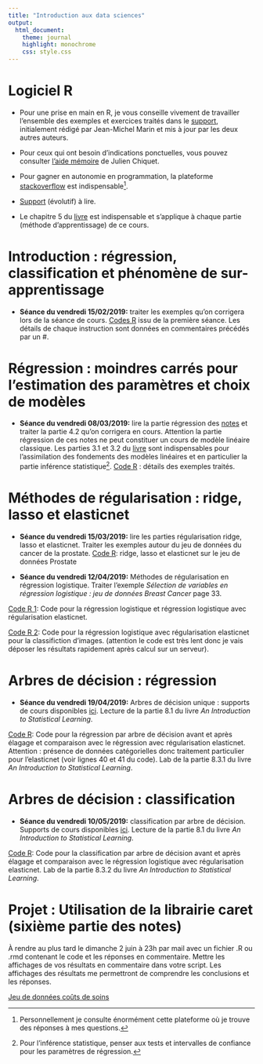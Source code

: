 ```yaml
---
title: "Introduction aux data sciences"
output:
  html_document:
    theme: journal
    highlight: monochrome
    css: style.css
---
```


# Logiciel R 


- Pour une prise en main en R, je vous conseille vivement de travailler l'ensemble des exemples et exercices traités dans le [support](http://masedki.github.io/enseignements/pdfs/Introduction_to_R.pdf), initialement rédigé par Jean-Michel Marin et 
mis à jour par les deux autres auteurs. 

- Pour ceux qui ont besoin d'indications ponctuelles, vous pouvez consulter [l'aide mémoire](http://masedki.github.io/enseignements/pdfs/RCarte_Commandes-R.pdf) de Julien Chiquet.  

- Pour gagner en autonomie en programmation, la plateforme [stackoverflow](https://stackoverflow.com/) est indispensable^[Personnellement je consulte énormément cette plateforme où je trouve des réponses à mes questions.].

- [Support](http://masedki.github.io/enseignements/pdfs/notes.pdf) (évolutif) à lire. 
- Le chapitre 5 du [livre](http://masedki.github.io/enseignements/pdfs/ISLR.pdf) est indispensable et s'applique à chaque partie
 (méthode d'apprentissage) de ce cours. 

# Introduction : régression, classification et phénomène de sur-apprentissage

- **Séance du vendredi 15/02/2019:** traiter les exemples qu'on corrigera lors de la séance de cours. [Codes R](http://masedki.github.io/enseignements/rcode/code_intro.R) issu de la première séance. Les détails de chaque instruction sont données en commentaires
précédés par un #. 

# Régression : moindres carrés pour l'estimation des paramètres et choix de modèles

- **Séance du vendredi 08/03/2019:** lire la partie régression des [notes](http://masedki.github.io/enseignements/pdfs/notes.pdf) et traiter la partie 4.2 qu'on corrigera en cours. Attention la partie régression de ces notes ne peut constituer un cours de modèle linéaire classique. Les parties 3.1 et 3.2 du [livre](http://masedki.github.io/enseignements/pdfs/ISLR.pdf) sont indispensables pour l'assimilation des fondements des modèles linéaires et en particulier la partie inférence statistique^[Pour l'inférence statistique, penser aux tests et intervalles de confiance pour les paramètres de régression.]. [Code R](http://masedki.github.io/enseignements/rcode/code_reg_ridge_lasso_enet.R) : détails des exemples traités.


# Méthodes de régularisation : ridge, lasso et elasticnet

- **Séance du vendredi 15/03/2019:** lire les parties régularisation ridge, lasso et
elasticnet. Traiter les exemples autour du jeu de données du cancer de la prostate. [Code R](http://masedki.github.io/enseignements/rcode/code_reg_ridge_lasso_enet.R): ridge, lasso et elasticnet sur le jeu de données Prostate

- **Séance du vendredi 12/04/2019:**  Méthodes de régularisation en régression logistique.  Traiter l'exemple  *Sélection de variables en régression logistique : jeu de données Breast Cancer* page 33. 

[Code R 1](http://masedki.github.io/enseignements/rcode/code_logit_enet.R): Code pour la régression logistique et régression logistique avec régularisation elasticnet. 

[Code R 2](http://masedki.github.io/enseignements/rcode/classif_image_logit_enet.R): Code pour la régression logistique avec régularisation elasticnet pour la classifiction d'images. (attention le code est très lent donc je vais déposer les résultats rapidement après calcul sur un serveur). 


# Arbres de décision : régression 
- **Séance du vendredi 19/04/2019:**  Arbres de décision unique : supports de cours disponibles [ici](http://masedki.github.io/enseignements/pdfs/arbres.pdf). Lecture de la partie 8.1 du livre *An Introduction to Statistical Learning*.


[Code R](http://masedki.github.io/enseignements/rcode/rpart_insurance.R): Code pour la régression par arbre de décision avant et après élagage et comparaison avec le régression avec régularisation elasticnet. Attention : présence de données catégorielles donc traitement particulier pour l'elasticnet (voir lignes 40 et 41 du code). Lab de la partie 8.3.1 du livre *An Introduction to Statistical Learning*.


# Arbres de décision : classification 

- **Séance du vendredi 10/05/2019:** classification par arbre de décision. Supports de cours disponibles [ici](http://masedki.github.io/enseignements/pdfs/arbres.pdf). Lecture de la partie 8.1 du livre *An Introduction to Statistical Learning*.

[Code R](http://masedki.github.io/enseignements/rcode/rpart_pima.R): Code pour la classification par arbre de décision avant et après élagage et comparaison avec le régression logistique avec régularisation elasticnet. Lab de la partie 8.3.2 du livre *An Introduction to Statistical Learning*.
 


# Projet  : Utilisation de la librairie caret (sixième partie des notes)  

À rendre au plus tard le dimanche 2 juin à 23h par mail avec un fichier .R ou .rmd contenant le code et les réponses en commentaire. Mettre les affichages de vos résultats en commentaire
dans votre script. Les affichages des résultats me permettront de comprendre les conclusions et les réponses.  

<!-- [Jeu de données mnist](http://masedki.github.io/enseignements/datasets/mnist.rdata) -->

<!-- [Jeu de données mnist aplati !](http://masedki.github.io/enseignements/datasets/mnist_flatten.rda) -->

[Jeu de données coûts de soins](http://masedki.github.io/enseignements/datasets/insurance.rda)

<!-- [Jeu de données crédit](http://masedki.github.io/enseignements/datasets/credit.rda) -->

<!-- [Jeu de données spams](http://masedki.github.io/enseignements/datasets/dataspam.rda) -->

<!-- [Projet pour le parcours MSP/ES](http://masedki.github.io/enseignements/pdfs/mspes.pdf) -->